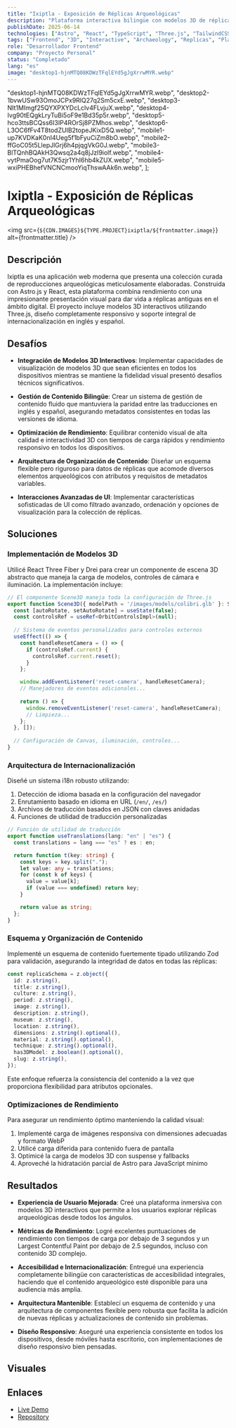 ```yaml
---
title: "Ixiptla - Exposición de Réplicas Arqueológicas"
description: "Plataforma interactiva bilingüe con modelos 3D de réplicas arqueológicas"
publishDate: 2025-06-14
technologies: ["Astro", "React", "TypeScript", "Three.js", "TailwindCSS", "i18n"]
tags: ["Frontend", "3D", "Interactive", "Archaeology", "Replicas", "Platform"]
role: "Desarrollador Frontend"
company: "Proyecto Personal"
status: "Completado"
lang: "es"
image: "desktop1-hjnMTQ08KDWzTFqlEYd5gJgXrrwMYR.webp"
---
```



  "desktop1-hjnMTQ08KDWzTFqlEYd5gJgXrrwMYR.webp",
  "desktop2-1bvwUSw93OmoJCPx9RlQ27q2Sm5cxE.webp",
  "desktop3-NIt1MImgf25QYXPXYDcLclv4FLvjuX.webp",
  "desktop4-Ivg90tEQgkLryTuBi5oF9e1Bd35p5r.webp",
  "desktop5-hco3ttsBCQss6I3IP4ROrSj8PZMhos.webp",
  "desktop6-L3OC6fFv4T8todZUIB2topeJKixD5Q.webp",
  "mobile1-up7KVDKaK0nI4Ueg5f1bFyuCiZm8bO.webp",
  "mobile2-ffGoC05t5LlepJlGrj6h4pjqgVkG0J.webp",
  "mobile3-BlTQnhBQAkH3Qwsq2a4q8jJzI9iolf.webp",
  "mobile4-vytPmaOog7ut7K5zjr1YhI6hb4kZUX.webp",
  "mobile5-wxiPHEBhefVNCNCmooYiqThswAAk6n.webp",
];

# Ixiptla - Exposición de Réplicas Arqueológicas

<img src={`${CDN.IMAGES}${TYPE.PROJECT}ixiptla/${frontmatter.image}`} alt={frontmatter.title} />

## Descripción
Ixiptla es una aplicación web moderna que presenta una colección curada de reproducciones arqueológicas meticulosamente elaboradas. Construida con Astro.js y React, esta plataforma combina rendimiento con una impresionante presentación visual para dar vida a réplicas antiguas en el ámbito digital. El proyecto incluye modelos 3D interactivos utilizando Three.js, diseño completamente responsivo y soporte integral de internacionalización en inglés y español.

## Desafíos

- **Integración de Modelos 3D Interactivos**: Implementar capacidades de visualización de modelos 3D que sean eficientes en todos los dispositivos mientras se mantiene la fidelidad visual presentó desafíos técnicos significativos.
  
- **Gestión de Contenido Bilingüe**: Crear un sistema de gestión de contenido fluido que mantuviera la paridad entre las traducciones en inglés y español, asegurando metadatos consistentes en todas las versiones de idioma.
  
- **Optimización de Rendimiento**: Equilibrar contenido visual de alta calidad e interactividad 3D con tiempos de carga rápidos y rendimiento responsivo en todos los dispositivos.
  
- **Arquitectura de Organización de Contenido**: Diseñar un esquema flexible pero riguroso para datos de réplicas que acomode diversos elementos arqueológicos con atributos y requisitos de metadatos variables.
  
- **Interacciones Avanzadas de UI**: Implementar características sofisticadas de UI como filtrado avanzado, ordenación y opciones de visualización para la colección de réplicas.

## Soluciones

### Implementación de Modelos 3D
Utilicé React Three Fiber y Drei para crear un componente de escena 3D abstracto que maneja la carga de modelos, controles de cámara e iluminación. La implementación incluye:

```typescript
// El componente Scene3D maneja toda la configuración de Three.js
export function Scene3D({ modelPath = '/images/models/colibri.glb' }: Scene3DProps) {
  const [autoRotate, setAutoRotate] = useState(false);
  const controlsRef = useRef<OrbitControlsImpl>(null);
  
  // Sistema de eventos personalizados para controles externos
  useEffect(() => {
    const handleResetCamera = () => {
      if (controlsRef.current) {
        controlsRef.current.reset();
      }
    };

    window.addEventListener('reset-camera', handleResetCamera);
    // Manejadores de eventos adicionales...
    
    return () => {
      window.removeEventListener('reset-camera', handleResetCamera);
      // Limpieza...
    };
  }, []);
  
  // Configuración de Canvas, iluminación, controles...
}
```

### Arquitectura de Internacionalización
Diseñé un sistema i18n robusto utilizando:

1. Detección de idioma basada en la configuración del navegador
2. Enrutamiento basado en idioma en URL (`/en/`, `/es/`)
3. Archivos de traducción basados en JSON con claves anidadas
4. Funciones de utilidad de traducción personalizadas

```typescript
// Función de utilidad de traducción
export function useTranslations(lang: "en" | "es") {
  const translations = lang === "es" ? es : en;

  return function t(key: string) {
    const keys = key.split(".");
    let value: any = translations;
    for (const k of keys) {
      value = value[k];
      if (value === undefined) return key;
    }

    return value as string;
  };
}
```

### Esquema y Organización de Contenido
Implementé un esquema de contenido fuertemente tipado utilizando Zod para validación, asegurando la integridad de datos en todas las réplicas:

```typescript
const replicaSchema = z.object({
  id: z.string(),
  title: z.string(),
  culture: z.string(),
  period: z.string(),
  image: z.string(),
  description: z.string(),
  museum: z.string(),
  location: z.string(),
  dimensions: z.string().optional(),
  material: z.string().optional(),
  technique: z.string().optional(),
  has3DModel: z.boolean().optional(),
  slug: z.string(),
});
```

Este enfoque refuerza la consistencia del contenido a la vez que proporciona flexibilidad para atributos opcionales.

### Optimizaciones de Rendimiento
Para asegurar un rendimiento óptimo manteniendo la calidad visual:

1. Implementé carga de imágenes responsiva con dimensiones adecuadas y formato WebP
2. Utilicé carga diferida para contenido fuera de pantalla
3. Optimicé la carga de modelos 3D con suspense y fallbacks
4. Aproveché la hidratación parcial de Astro para JavaScript mínimo

## Resultados

- **Experiencia de Usuario Mejorada**: Creé una plataforma inmersiva con modelos 3D interactivos que permite a los usuarios explorar réplicas arqueológicas desde todos los ángulos.

- **Métricas de Rendimiento**: Logré excelentes puntuaciones de rendimiento con tiempos de carga por debajo de 3 segundos y un Largest Contentful Paint por debajo de 2.5 segundos, incluso con contenido 3D complejo.

- **Accesibilidad e Internacionalización**: Entregué una experiencia completamente bilingüe con características de accesibilidad integrales, haciendo que el contenido arqueológico esté disponible para una audiencia más amplia.

- **Arquitectura Mantenible**: Establecí un esquema de contenido y una arquitectura de componentes flexible pero robusta que facilita la adición de nuevas réplicas y actualizaciones de contenido sin problemas.

- **Diseño Responsivo**: Aseguré una experiencia consistente en todos los dispositivos, desde móviles hasta escritorio, con implementaciones de diseño responsivo bien pensadas.

## Visuales

<ImageGallery 
  images={images} 
  projectId="ixiptla" 
  title={frontmatter.title} 
/>

## Enlaces
- <a href="https://ixiptla.com/" target="_blank">
    Live Demo
  </a>
- <a href="https://github.com/Itzli2000/ixiptla" target="_blank">
    Repository
  </a>